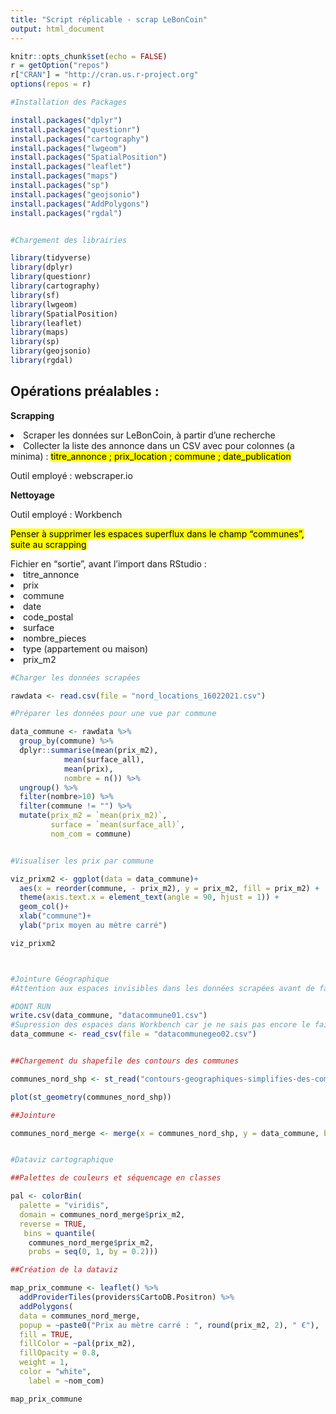 ```yaml
---
title: "Script réplicable - scrap LeBonCoin"
output: html_document
---
```


```r
knitr::opts_chunk$set(echo = FALSE)
r = getOption("repos")
r["CRAN"] = "http://cran.us.r-project.org"
options(repos = r)

#Installation des Packages

install.packages("dplyr")
install.packages("questionr")
install.packages("cartography")
install.packages("lwgeom")
install.packages("SpatialPosition")
install.packages("leaflet")
install.packages("maps")
install.packages("sp")
install.packages("geojsonio")
install.packages("AddPolygons")
install.packages("rgdal")


#Chargement des librairies

library(tidyverse)
library(dplyr)
library(questionr)
library(cartography)
library(sf)
library(lwgeom)
library(SpatialPosition)
library(leaflet)
library(maps)
library(sp)
library(geojsonio)
library(rgdal)

```

<h2>Opérations préalables : </h2>

<b>Scrapping</b>

<li>Scraper les données sur LeBonCoin, à partir d'une recherche</li>
<li>Collecter la liste des annonce dans un CSV avec pour colonnes (a minima) : <mark>titre_annonce ; prix_location ; commune ; date_publication</mark></li>

Outil employé : webscraper.io

<p>

<b>Nettoyage</b>

Outil employé : Workbench

<mark>Penser à supprimer les espaces superflux dans le champ "communes", suite au scrapping</mark>

Fichier en "sortie", avant l'import dans RStudio :
<li>titre_annonce</li>
<li>prix</li>
<li>commune</li>
<li>date</li>
<li>code_postal</li>
<li>surface</li>
<li>nombre_pieces</li>
<li>type (appartement ou maison)</li>
<li>prix_m2</li>

<p>

```r

#Charger les données scrapées

rawdata <- read.csv(file = "nord_locations_16022021.csv") 

#Préparer les données pour une vue par commune

data_commune <- rawdata %>% 
  group_by(commune) %>%
  dplyr::summarise(mean(prix_m2),
            mean(surface_all),
            mean(prix),
            nombre = n()) %>%
  ungroup() %>%
  filter(nombre>10) %>%
  filter(commune != "") %>%
  mutate(prix_m2 = `mean(prix_m2)`,
         surface = `mean(surface_all)`,
         nom_com = commune)


#Visualiser les prix par commune

viz_prixm2 <- ggplot(data = data_commune)+
  aes(x = reorder(commune, - prix_m2), y = prix_m2, fill = prix_m2) +
  theme(axis.text.x = element_text(angle = 90, hjust = 1)) +
  geom_col()+
  xlab("commune")+
  ylab("prix moyen au mètre carré")

viz_prixm2



#Jointure Géographique
#Attention aux espaces invisibles dans les données scrapées avant de faire la jointure sur une variable

#DONT RUN
write.csv(data_commune, "datacommune01.csv")
#Supression des espaces dans Workbench car je ne sais pas encore le faire dans R
data_commune <- read_csv(file = "datacommunegeo02.csv")


##Chargement du shapefile des contours des communes

communes_nord_shp <- st_read("contours-geographiques-simplifies-des-communes-2019/")

plot(st_geometry(communes_nord_shp))

##Jointure

communes_nord_merge <- merge(x = communes_nord_shp, y = data_commune, by = "nom_com")


#Dataviz cartographique

##Palettes de couleurs et séquencage en classes

pal <- colorBin(
  palette = "viridis",
  domain = communes_nord_merge$prix_m2,
  reverse = TRUE,
   bins = quantile(
    communes_nord_merge$prix_m2,
    probs = seq(0, 1, by = 0.2)))

##Création de la dataviz

map_prix_commune <- leaflet() %>%
  addProviderTiles(providers$CartoDB.Positron) %>%
  addPolygons(
  data = communes_nord_merge, 
  popup = ~paste0("Prix au mètre carré : ", round(prix_m2, 2), " €"),
  fill = TRUE,
  fillColor = ~pal(prix_m2),
  fillOpacity = 0.8,
  weight = 1,
  color = "white",
    label = ~nom_com)

map_prix_commune

```

